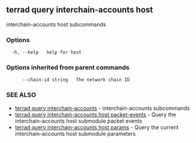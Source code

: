 ## terrad query interchain-accounts host

interchain-accounts host subcommands

### Options

```
  -h, --help   help for host
```

### Options inherited from parent commands

```
      --chain-id string   The network chain ID
```

### SEE ALSO

* [terrad query interchain-accounts](terrad_query_interchain-accounts.md)	 - interchain-accounts subcommands
* [terrad query interchain-accounts host packet-events](terrad_query_interchain-accounts_host_packet-events.md)	 - Query the interchain-accounts host submodule packet events
* [terrad query interchain-accounts host params](terrad_query_interchain-accounts_host_params.md)	 - Query the current interchain-accounts host submodule parameters


